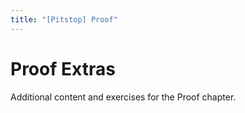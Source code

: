 ```yaml
---
title: "[Pitstop] Proof"
---
```


# Proof Extras

Additional content and exercises for the Proof chapter.

<script async src="https://talk.hyvor.com/embed/embed.js" type="module"></script>
<hyvor-talk-comments
	website-id="13014"
	page-id=""
></hyvor-talk-comments>
